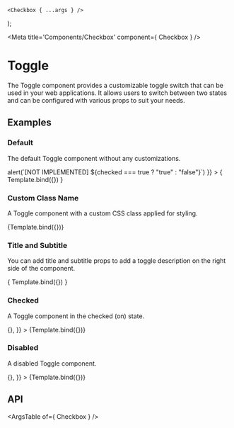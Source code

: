 
	<Checkbox { ...args } />
);

<Meta title='Components/Checkbox' component={ Checkbox } />

# Toggle

The Toggle component provides a customizable toggle switch that can be used in your web applications. It allows users to switch between two states and can be configured with various props to suit your needs.

## Examples

### Default

The default Toggle component without any customizations.

<Canvas>
	<Story
		name="Default"
		args={{
			onChange: (checked) => alert(`[NOT IMPLEMENTED] ${checked === true ? "true" : "false"}`)
		}}
	>
		{ Template.bind({}) }
	</Story>
</Canvas>

### Custom Class Name

A Toggle component with a custom CSS class applied for styling.

<Canvas>
  <Story
    name="Custom Class Name"
    args={{
      className: 'custom-toggle',
    }}
  >
    {Template.bind({})}
  </Story>
</Canvas>

### Title and Subtitle

You can add title and subtitle props to add a toggle description on the right side of the component.

<Canvas>
	<Story
		name="Title and Subtitle"
		args={{
			title: 'Toggle Label',
			subtitle: 'Additional information about the toggle.',
		}}
	>
		{ Template.bind({}) }
	</Story>
</Canvas>

### Checked

A Toggle component in the checked (on) state.

<Canvas>
  <Story
    name="Checked"
    args={{
      className: 'checked-toggle',
      value: 'checked-value',
      name: 'checked-toggle-input',
      title: 'Checked Toggle',
      subtitle: 'This toggle is checked.',
      checked: true,
      disabled: false,
      onChange: () => {},
    }}
  >
    {Template.bind({})}
  </Story>
</Canvas>

### Disabled

A disabled Toggle component.

<Canvas>
  <Story
    name="Disabled"
    args={{
      className: 'disabled-toggle',
      value: 'disabled-value',
      name: 'disabled-toggle-input',
      title: 'Disabled Toggle',
      subtitle: 'This toggle is disabled.',
      checked: false,
      disabled: true,
      onChange: () => {},
    }}
  >
    {Template.bind({})}
  </Story>
</Canvas>

## API

<ArgsTable of={ Checkbox } />
